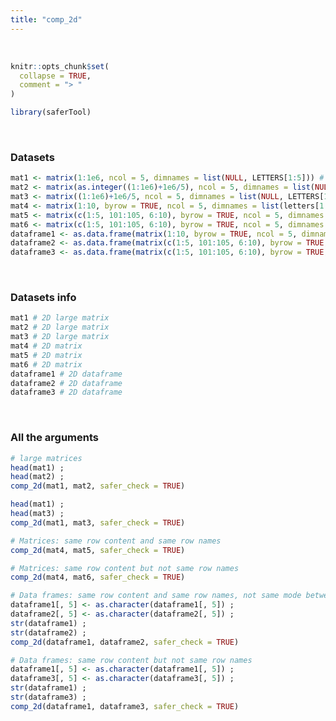 ---
title: "comp_2d"
---
<br>
```{r, include = FALSE}
knitr::opts_chunk$set(
  collapse = TRUE,
  comment = "> "
)
```

```{r setup}
library(saferTool)
```
<br>

### Datasets

```{r}
mat1 <- matrix(1:1e6, ncol = 5, dimnames = list(NULL, LETTERS[1:5])) # 2D large matrix
mat2 <- matrix(as.integer((1:1e6)+1e6/5), ncol = 5, dimnames = list(NULL, LETTERS[1:5])) # 2D large matrix
mat3 <- matrix((1:1e6)+1e6/5, ncol = 5, dimnames = list(NULL, LETTERS[1:5])) # 2D large matrix
mat4 <- matrix(1:10, byrow = TRUE, ncol = 5, dimnames = list(letters[1:2], LETTERS[1:5])) # 2D matrix
mat5 <- matrix(c(1:5, 101:105, 6:10), byrow = TRUE, ncol = 5, dimnames = list(c("a", "z", "b"), c(LETTERS[1:2], "k", LETTERS[5:4]))) # 2D matrix
mat6 <- matrix(c(1:5, 101:105, 6:10), byrow = TRUE, ncol = 5, dimnames = list(c("x", "z", "y"), c(LETTERS[1:2], "k", LETTERS[5:4]))) # 2D matrix
dataframe1 <- as.data.frame(matrix(1:10, byrow = TRUE, ncol = 5, dimnames = list(letters[1:2], LETTERS[1:5]))) # 2D dataframe
dataframe2 <- as.data.frame(matrix(c(1:5, 101:105, 6:10), byrow = TRUE, ncol = 5, dimnames = list(c("a", "z", "b"), c(LETTERS[1:2], "k", LETTERS[5:4])))) # 2D dataframe
dataframe3 <- as.data.frame(matrix(c(1:5, 101:105, 6:10), byrow = TRUE, ncol = 5, dimnames = list(c("x", "z", "y"), c(LETTERS[1:2], "k", LETTERS[5:4])))) # 2D dataframe
```
<br>

### Datasets info

```{r}
mat1 # 2D large matrix
mat2 # 2D large matrix
mat3 # 2D large matrix
mat4 # 2D matrix
mat5 # 2D matrix
mat6 # 2D matrix
dataframe1 # 2D dataframe
dataframe2 # 2D dataframe
dataframe3 # 2D dataframe
```
<br>

### All the arguments
```{r}
# large matrices
head(mat1) ; 
head(mat2) ; 
comp_2d(mat1, mat2, safer_check = TRUE)

head(mat1) ; 
head(mat3) ; 
comp_2d(mat1, mat3, safer_check = TRUE)

# Matrices: same row content and same row names
comp_2d(mat4, mat5, safer_check = TRUE)

# Matrices: same row content but not same row names
comp_2d(mat4, mat6, safer_check = TRUE)

# Data frames: same row content and same row names, not same mode between columns
dataframe1[, 5] <- as.character(dataframe1[, 5]) ; 
dataframe2[, 5] <- as.character(dataframe2[, 5]) ; 
str(dataframe1) ; 
str(dataframe2) ; 
comp_2d(dataframe1, dataframe2, safer_check = TRUE)

# Data frames: same row content but not same row names
dataframe1[, 5] <- as.character(dataframe1[, 5]) ; 
dataframe3[, 5] <- as.character(dataframe3[, 5]) ; 
str(dataframe1) ; 
str(dataframe3) ; 
comp_2d(dataframe1, dataframe3, safer_check = TRUE)
```